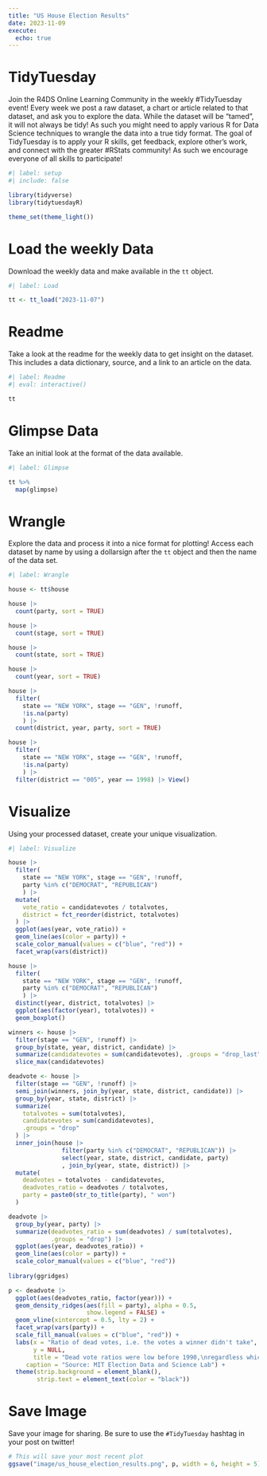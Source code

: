 ```yaml
---
title: "US House Election Results"
date: 2023-11-09
execute: 
  echo: true
---
```


# TidyTuesday

Join the R4DS Online Learning Community in the weekly #TidyTuesday event!
Every week we post a raw dataset, a chart or article related to that dataset, and ask you to explore the data.
While the dataset will be “tamed”, it will not always be tidy! As such you might need to apply various R for Data Science techniques to wrangle the data into a true tidy format.
The goal of TidyTuesday is to apply your R skills, get feedback, explore other’s work, and connect with the greater #RStats community!
As such we encourage everyone of all skills to participate!

```r
#| label: setup
#| include: false

library(tidyverse)
library(tidytuesdayR)

theme_set(theme_light())
```

# Load the weekly Data

Download the weekly data and make available in the `tt` object.

```r
#| label: Load

tt <- tt_load("2023-11-07")
```

# Readme

Take a look at the readme for the weekly data to get insight on the dataset.
This includes a data dictionary, source, and a link to an article on the data.

```r
#| label: Readme
#| eval: interactive()

tt

```

# Glimpse Data

Take an initial look at the format of the data available.

```r
#| label: Glimpse

tt %>% 
  map(glimpse)

```

# Wrangle

Explore the data and process it into a nice format for plotting! Access each dataset by name by using a dollarsign after the `tt` object and then the name of the data set.

```r
#| label: Wrangle

house <- tt$house
```

```r
house |> 
  count(party, sort = TRUE)

house |> 
  count(stage, sort = TRUE)

house |> 
  count(state, sort = TRUE)

house |> 
  count(year, sort = TRUE)
```

```r
house |> 
  filter(
    state == "NEW YORK", stage == "GEN", !runoff,
    !is.na(party)
    ) |> 
  count(district, year, party, sort = TRUE)

house |> 
  filter(
    state == "NEW YORK", stage == "GEN", !runoff,
    !is.na(party)
    ) |> 
  filter(district == "005", year == 1998) |> View()
```

# Visualize

Using your processed dataset, create your unique visualization.

```r
#| label: Visualize

house |> 
  filter(
    state == "NEW YORK", stage == "GEN", !runoff,
    party %in% c("DEMOCRAT", "REPUBLICAN")
    ) |> 
  mutate(
    vote_ratio = candidatevotes / totalvotes,
    district = fct_reorder(district, totalvotes)
  ) |> 
  ggplot(aes(year, vote_ratio)) +
  geom_line(aes(color = party)) +
  scale_color_manual(values = c("blue", "red")) +
  facet_wrap(vars(district))

house |> 
  filter(
    state == "NEW YORK", stage == "GEN", !runoff,
    party %in% c("DEMOCRAT", "REPUBLICAN")
    ) |> 
  distinct(year, district, totalvotes) |> 
  ggplot(aes(factor(year), totalvotes)) +
  geom_boxplot()
```

```r
winners <- house |> 
  filter(stage == "GEN", !runoff) |> 
  group_by(state, year, district, candidate) |> 
  summarize(candidatevotes = sum(candidatevotes), .groups = "drop_last") |> 
  slice_max(candidatevotes)

deadvote <- house |> 
  filter(stage == "GEN", !runoff) |> 
  semi_join(winners, join_by(year, state, district, candidate)) |> 
  group_by(year, state, district) |> 
  summarize(
    totalvotes = sum(totalvotes),
    candidatevotes = sum(candidatevotes),
    .groups = "drop"
  ) |> 
  inner_join(house |> 
               filter(party %in% c("DEMOCRAT", "REPUBLICAN")) |>
               select(year, state, district, candidate, party)
               , join_by(year, state, district)) |> 
  mutate(
    deadvotes = totalvotes - candidatevotes,
    deadvotes_ratio = deadvotes / totalvotes,
    party = paste0(str_to_title(party), " won")
  )

deadvote |> 
  group_by(year, party) |> 
  summarize(deadvotes_ratio = sum(deadvotes) / sum(totalvotes),
            .groups = "drop") |> 
  ggplot(aes(year, deadvotes_ratio)) +
  geom_line(aes(color = party)) +
  scale_color_manual(values = c("blue", "red"))
  
library(ggridges)

p <- deadvote |> 
  ggplot(aes(deadvotes_ratio, factor(year))) +
  geom_density_ridges(aes(fill = party), alpha = 0.5,
                      show.legend = FALSE) +
  geom_vline(xintercept = 0.5, lty = 2) +
  facet_wrap(vars(party)) +
  scale_fill_manual(values = c("blue", "red")) +
  labs(x = "Ratio of dead votes, i.e. the votes a winner didn't take",
       y = NULL,
       title = "Dead vote ratios were low before 1990,\nregardless which party won",
     caption = "Source: MIT Election Data and Science Lab") +
  theme(strip.background = element_blank(),
        strip.text = element_text(color = "black"))
```

# Save Image

Save your image for sharing. Be sure to use the `#TidyTuesday` hashtag in your post on twitter! 

```r

# This will save your most recent plot
ggsave("image/us_house_election_results.png", p, width = 6, height = 5)

```
